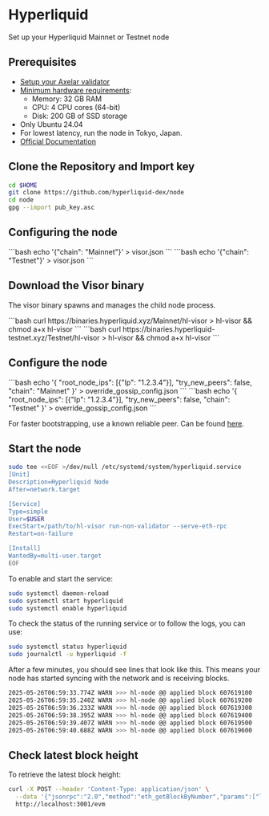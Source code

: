 # Hyperliquid


Set up your Hyperliquid Mainnet or Testnet node

## Prerequisites

- [Setup your Axelar validator](/validator/setup/overview/)
- [Minimum hardware requirements](https://github.com/hyperliquid-dex/node?tab=readme-ov-file#machine-specs):
  - Memory: 32 GB RAM
  - CPU: 4 CPU cores (64-bit)
  - Disk: 200 GB of SSD storage
- Only Ubuntu 24.04
- For lowest latency, run the node in Tokyo, Japan.
- [Official Documentation](https://github.com/hyperliquid-dex/node)

## Clone the Repository and Import key

```bash
cd $HOME
git clone https://github.com/hyperliquid-dex/node
cd node
gpg --import pub_key.asc
```

## Configuring the node

<tabs>
  <tab-item title="Mainnet">
  ```bash
  echo '{"chain": "Mainnet"}' > visor.json
```
  </tab-item>
  <tab-item title="Testnet">
  ```bash
  echo '{"chain": "Testnet"}' > visor.json
```
  </tab-item>
</tabs>

## Download the Visor binary

The visor binary spawns and manages the child node process.

<tabs>
  <tab-item title="Mainnet">
  ```bash
  curl https://binaries.hyperliquid.xyz/Mainnet/hl-visor > hl-visor && chmod a+x hl-visor
```
  </tab-item>
  <tab-item title="Testnet">
  ```bash
  curl https://binaries.hyperliquid-testnet.xyz/Testnet/hl-visor > hl-visor && chmod a+x hl-visor
```
  </tab-item>
</tabs>

## Configure the node

<tabs>
  <tab-item title="Mainnet">
  ```bash
  echo '{ "root_node_ips": [{"Ip": "1.2.3.4"}], "try_new_peers": false, "chain": "Mainnet" }' > override_gossip_config.json
```
  </tab-item>
  <tab-item title="Testnet">
  ```bash
  echo '{ "root_node_ips": [{"Ip": "1.2.3.4"}], "try_new_peers": false, "chain": "Testnet" }' > override_gossip_config.json
```
  </tab-item>
</tabs>

For faster bootstrapping, use a known reliable peer. Can be found [here](https://github.com/hyperliquid-dex/node?tab=readme-ov-file#mainnet-non-validator-seed-peers).

## Start the node

```bash
sudo tee <<EOF >/dev/null /etc/systemd/system/hyperliquid.service
[Unit]
Description=Hyperliquid Node
After=network.target

[Service]
Type=simple
User=$USER
ExecStart=/path/to/hl-visor run-non-validator --serve-eth-rpc
Restart=on-failure

[Install]
WantedBy=multi-user.target
EOF
```

To enable and start the service:

```bash
sudo systemctl daemon-reload
sudo systemctl start hyperliquid
sudo systemctl enable hyperliquid
```

To check the status of the running service or to follow the logs, you can use:

```bash
sudo systemctl status hyperliquid
sudo journalctl -u hyperliquid -f
```

After a few minutes, you should see lines that look like this. This means your node has started syncing with the network and is receiving blocks.

```bash
2025-05-26T06:59:33.774Z WARN >>> hl-node @@ applied block 607619100
2025-05-26T06:59:35.240Z WARN >>> hl-node @@ applied block 607619200
2025-05-26T06:59:36.233Z WARN >>> hl-node @@ applied block 607619300
2025-05-26T06:59:38.395Z WARN >>> hl-node @@ applied block 607619400
2025-05-26T06:59:39.407Z WARN >>> hl-node @@ applied block 607619500
2025-05-26T06:59:40.688Z WARN >>> hl-node @@ applied block 607619600
```

## Check latest block height

To retrieve the latest block height:

```bash
curl -X POST --header 'Content-Type: application/json' \
  --data '{"jsonrpc":"2.0","method":"eth_getBlockByNumber","params":["latest",false],"id":1}' \
  http://localhost:3001/evm
```
